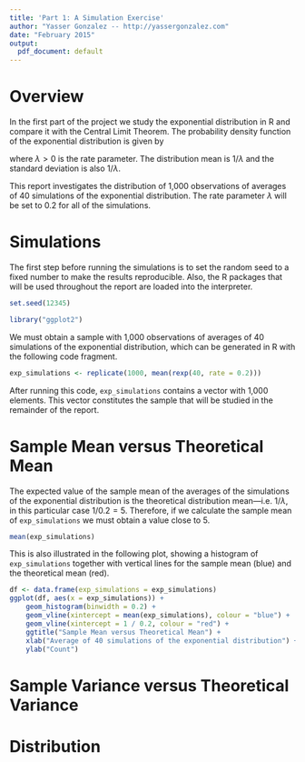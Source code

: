 ```yaml
---
title: 'Part 1: A Simulation Exercise'
author: "Yasser Gonzalez -- http://yassergonzalez.com"
date: "February 2015"
output:
  pdf_document: default
---
```


# Overview

In the first part of the project we study the exponential distribution in R 
and compare it with the Central Limit Theorem. The probability density function
of the exponential distribution is given by

\begin{equation*}
f(x;\lambda) = \begin{cases}
\lambda e^{-\lambda x} & x \ge 0, \\
0 & x < 0.
\end{cases},
\end{equation*}

where $\lambda > 0$ is the rate parameter. The distribution mean is $1/\lambda$ 
and the standard deviation is also $1/\lambda$. 

This report investigates the distribution of 1,000 observations of averages of 
40 simulations of the exponential distribution. The rate parameter $\lambda$ will 
be set to 0.2 for all of the simulations.

# Simulations

The first step before running the simulations is to set the random seed to a fixed 
number to make the results reproducible. Also, the R packages that will be used 
throughout the report are loaded into the interpreter.

```r
set.seed(12345)

library("ggplot2")
```

We must obtain a sample with 1,000 observations of averages of 40 simulations 
of the exponential distribution, which can be generated in R with the following 
code fragment.

```r
exp_simulations <- replicate(1000, mean(rexp(40, rate = 0.2)))
```

After running this code, `exp_simulations` contains a vector with 1,000 elements.
This vector constitutes the sample that will be studied in the remainder 
of the report.

# Sample Mean versus Theoretical Mean

The expected value of the sample mean of the averages of the simulations of the 
exponential distribution is the theoretical distribution mean---i.e. $1/\lambda$, 
in this particular case $1/0.2 = 5$. Therefore, if we calculate the sample mean of
`exp_simulations` we must obtain a value close to 5.

```r
mean(exp_simulations)
```

This is also illustrated in the following plot, showing a histogram of 
`exp_simulations` together with vertical lines for the sample mean (blue)
and the theoretical mean (red).

```r
df <- data.frame(exp_simulations = exp_simulations)
ggplot(df, aes(x = exp_simulations)) +
    geom_histogram(binwidth = 0.2) +
    geom_vline(xintercept = mean(exp_simulations), colour = "blue") +
    geom_vline(xintercept = 1 / 0.2, colour = "red") +
    ggtitle("Sample Mean versus Theoretical Mean") +
    xlab("Average of 40 simulations of the exponential distribution") +
    ylab("Count")
```

# Sample Variance versus Theoretical Variance

# Distribution
